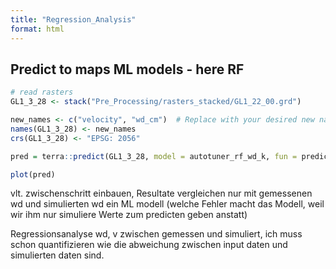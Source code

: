 ```yaml
---
title: "Regression_Analysis"
format: html
---
```


## Predict to maps ML models - here RF
```r
# read rasters
GL1_3_28 <- stack("Pre_Processing/rasters_stacked/GL1_22_00.grd")

new_names <- c("velocity", "wd_cm")  # Replace with your desired new names
names(GL1_3_28) <- new_names
crs(GL1_3_28) <- "EPSG: 2056"

pred = terra::predict(GL1_3_28, model = autotuner_rf_wd_k, fun = predict, index = 2)

plot(pred)
```

vlt. zwischenschritt einbauen, Resultate vergleichen nur mit gemessenen wd und simulierten wd ein ML modell (welche Fehler macht das Modell, weil wir ihm nur simuliere Werte zum predicten geben anstatt)

Regressionsanalyse wd, v zwischen gemessen und simuliert, ich muss schon quantifizieren wie die abweichung zwischen input daten und simulierten daten sind. 
